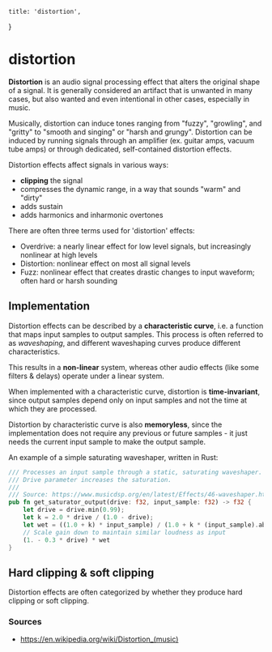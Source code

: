
    title: 'distortion',
}

# distortion

**Distortion** is an audio signal processing effect that alters the original shape of a signal. It is generally considered an artifact that is unwanted in many cases, but also wanted and even intentional in other cases, especially in music.

Musically, distortion can induce tones ranging from "fuzzy", "growling",  and "gritty" to "smooth and singing" or "harsh and grungy". Distortion can be induced by running signals through an amplifier (ex. guitar amps, vacuum tube amps) or through dedicated, self-contained distortion effects.

Distortion effects affect signals in various ways:

- **clipping** the signal
- compresses the dynamic range, in a way that sounds "warm" and "dirty"
- adds sustain
- adds harmonics and inharmonic overtones

There are often three terms used for 'distortion' effects:

- Overdrive: a nearly linear effect for low level signals, but increasingly nonlinear at high levels
- Distortion: nonlinear effect on most all signal levels
- Fuzz: nonlinear effect that creates drastic changes to input waveform; often hard or harsh sounding

## Implementation

Distortion effects can be described by a **characteristic curve**, i.e. a function that maps input samples to output samples. This process is often referred to as _waveshaping_, and different waveshaping curves produce different characteristics.

This results in a **non-linear** system, whereas other audio effects (like some filters & delays) operate under a linear system.

When implemented with a characteristic curve, distortion is **time-invariant**, since output samples depend only on input samples and not the time at which they are processed.

Distortion by characteristic curve is also **memoryless**, since the implementation does not require any previous or future samples - it just needs the current input sample to make the output sample.

An example of a simple saturating waveshaper, written in Rust:

```rust
/// Processes an input sample through a static, saturating waveshaper.
/// Drive parameter increases the saturation.
///
/// Source: https://www.musicdsp.org/en/latest/Effects/46-waveshaper.html
pub fn get_saturator_output(drive: f32, input_sample: f32) -> f32 {
    let drive = drive.min(0.99);
    let k = 2.0 * drive / (1.0 - drive);
    let wet = ((1.0 + k) * input_sample) / (1.0 + k * (input_sample).abs());
    // Scale gain down to maintain similar loudness as input
    (1. - 0.3 * drive) * wet
}
```

## Hard clipping & soft clipping

Distortion effects are often categorized by whether they produce hard clipping or soft clipping.

### Sources

- https://en.wikipedia.org/wiki/Distortion_(music)

